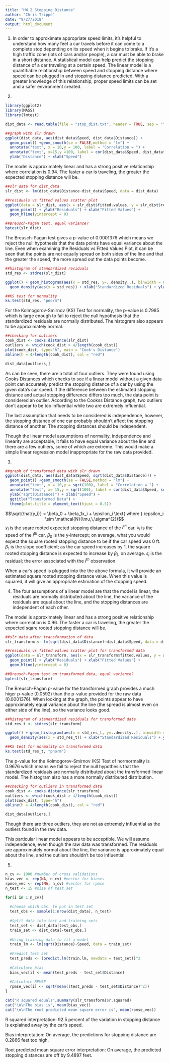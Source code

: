 ```yaml
---
title: "HW 2 Stopping Distance"
author: "Chris Trippe"
date: "9/27/2018"
output: html_document
---
```

1. In order to approximate appropriate speed limits, it's helpful to understand how many feet a car travels before it can come to a complete stop depending on its speed when it begins to brake. If it's a high traffic zone (lots of cars and/or people), a car must be able to brake in a short distance. A statistical model can help predict the stopping distance of a car traveling at a certain speed. The linear model is a quantifiable relationship between speed and stopping distance where speed can be plugged in and stopping distance predicted. With a greater knowledge of this relationship, proper speed limits can be set and a safer environment created.

2.
```r
library(ggplot2)
library(MASS)
library(lmtest)

dist_data <- read.table(file = "stop_dist.txt", header = TRUE, sep = "")

##graph with slr drawn
ggplot(dist_data, aes(dist_data$Speed, dist_data$Distance)) + 
  geom_point() +geom_smooth(se = FALSE,method = "lm") + 
  annotate("text", x = 10,y = 100, label = "Correlation = ") + 
  annotate("text", x=15,y =100, label = cor(dist_data$Speed, dist_data$Distance), parse = TRUE ) +
  ylab("Distance") + xlab("Speed")
```

The model is approximately linear and has a strong positive relationship where correlation is 0.94. The faster a car is traveling, the greater the expected stopping distance will be.

```r
##slr data for dist_data
slr_dist <- lm(dist_data$Distance~dist_data$Speed, data = dist_data)

##residuals vs fitted values scatter plot
ggplot(data = slr_dist, aes(x = slr_dist$fitted.values, y = slr_dist$residuals)) +
  geom_point() + ylab("Residuals") + xlab("Fitted Values") +
  geom_hline(yintercept = 0)
```


```r
##Breusch-Pagan test, equal variance?
bptest(slr_dist)
```

The Breusch-Pagan test gives a p-value of 0.0001376 which means we reject the null hypothesis that the data points have equal variance about the line. Even when examining the Residuals vs Fitted Values Plot, it can be seen that the points are not equally spread on both sides of the line and that the greater the speed, the more spread out the data points become. 

```r
##histogram of standardized residuals
std_res <- stdres(slr_dist)

ggplot() + geom_histogram(aes(x = std_res, y=..density..), binwidth = 0.25) +
  geom_density(aes(x = std_res)) + xlab("Standardized Residuals") + ylab("Frequency")
```
```r
##KS test for normality
ks.test(std_res, "pnorm")
```

For the Kolmogorov-Smirnov (KS) Test for normality, the p-value is 0.7985 which is large enough to fail to reject the null hypothesis that the standardized residuals are normally distributed. The histogram also appears to be approximately normal.

```r
##checking for outliers
cook_dist <- cooks.distance(slr_dist)
outliers <- which(cook_dist > 4/length(cook_dist))
plot(cook_dist, type="h", main = "Cook's Distance")
abline(h = 4/length(cook_dist), col = "red")
```
```r
dist_data[outliers,]
```


As can be seen, there are a total of four outliers. They were found using Cooks Distances which checks to see if a linear model without a given data point can accurately predict the stopping distance of a car by using the given data's car speed. If the difference between the estimated stopping distance and actual stopping difference differs too much, the data point is considered an outlier. According to the Cookss Distance graph, two outliers don't appear to be too influential while two are extremely influential. 

The last assumption that needs to be considered is independence, however, the stopping distance of one car probably shouldn't affect the stopping distance of another. The stopping distances should be independent.

Though the linear model assumptions of normality, independence and linearity are acceptable, it fails to have equal variance about the line and there are a few outliers, some of which are extreme. This would make a simple linear regression model inappropriate for the raw data provided.

3.
```r
##graph of transformed data with slr drawn
ggplot(dist_data, aes(dist_data$Speed, sqrt(dist_data$Distance))) + 
  geom_point() +geom_smooth(se = FALSE,method = "lm") + 
  annotate("text", x = 10,y = sqrt(100), label = "Correlation = ") + 
  annotate("text", x= 15,y = sqrt(100), label = cor(dist_data$Speed, sqrt(dist_data$Distance)), parse = TRUE ) +
  ylab("sqrt(Distance)") + xlab("Speed") + 
  ggtitle("Transformed Data") +
  theme(plot.title = element_text(hjust = 0.5))
```

$$\sqrt{\hat{y_i}} = \beta_0 + \beta_1x_i + \epsilon_i \text{ where } \epsilon_i \sim \mathcal{N}(\mu,\,\sigma^{2})$$
$y_i$ is the sqare rooted expected stopping distance of the $i^{th}$ car.
$x_i$ is the speed of the $i^{th}$ car.
$\beta_0$ is the y-intercept; on average, what you would expect the square rooted stopping distance to be if the car speed was 0 ft.
$\beta_1$ is the slope coefficient; as the car speed increases by 1, the square rooted stopping distance is expected to increase by $\beta_1$, on average.
$\epsilon_i$ is the residual; the error associated with the $i^{th}$ observation.

When a car's speed is plugged into the the above formula, it will provide an estimated square rooted stopping distance value. When this value is squared, it will give an appropriate estimation of the stopping speed.  

4.
The four assumptions of a linear model are that the model is linear, the residuals are normally distributed about the line, the variance of the residuals are equal about the line, and the stopping distances are independent of each other. 

The model is approximately linear and has a strong positive relationship where correlation is 0.96. The faster a car is traveling, the greater the expected sqare rooted stopping distance will be.
```r
##slr data after transformation of data
slr_transform <- lm(sqrt(dist_data$Distance)~dist_data$Speed, data = dist_data)

##residuals vs fitted values scatter plot for transformed data
ggplot(data = slr_transform, aes(x = slr_transform$fitted.values, y = slr_transform$residuals)) +
  geom_point() + ylab("Residuals") + xlab("Fitted Values") +
  geom_hline(yintercept = 0)
```

```r
##Breusch-Pagan test on transformed data, equal variance?
bptest(slr_transform)
```

The Breusch-Pagan p-value for the transformed graph provides a much higer p-value (0.0592) than the p-value provided for the raw data (0.0001376). When looking at the graph, the points appear to have approximately equal variance about the line (the spread is almost even on either side of the line), so the variance looks good. 
```r
##histogram of standardized residuals for transformed data
std_res_t <- stdres(slr_transform)

ggplot() + geom_histogram(aes(x = std_res_t, y=..density..), binwidth = 0.25) +
  geom_density(aes(x = std_res_t)) + xlab("Standardized Residuals") + ylab("Frequency")
```

```r
##KS test for normality on transformed data
ks.test(std_res_t, "pnorm")
```

The p-value for the Kolmogorov-Smirnov (KS) Test of normormality is 0.9676 which means we fail to reject the null hypothesis that the standardized residuals are normally distributed about the transformed linear model. The histogram also has a more normally distributed distribution. 
```r
##checking for outliers in transformed data
cook_dist <- cooks.distance(slr_transform)
outliers <- which(cook_dist > 4/length(cook_dist))
plot(cook_dist, type="h")
abline(h = 4/length(cook_dist), col = "red")
```
```r
dist_data[outliers,]
```

Though there are three outliers, they are not as extremely influential as the outliers found in the raw data. 

This particular linear model appears to be acceptible. We will assume independence, even though the raw data was transformed. The residuals are approximately normal about the line, the variance is approximately equal about the line, and the outliers shouldn't be too influential.

5.
```r
n_cv <- 1000 #number of cross validations
bias_vec <- rep(NA, n_cv) #vector for biases
rpmse_vec <- rep(NA, n_cv) #vector for rpmse
n_test <- 15 #size of test set

for(i in 1:n_cv){
   
  #choose which obs. te put in test set
  test_obs <- sample(1:nrow(dist_data), n_test)
  
  #Split data into test and training sets
  test_set <- dist_data[test_obs,]
  train_set <- dist_data[-test_obs,]
  
  #Using training data to fit a model
  train_lm <- lm(sqrt(Distance)~Speed, data = train_set)
  
  #Predict test set
  test_preds <- (predict.lm(train.lm, newdata = test_set))^2
  
  #Calculate bias
  bias_vec[i] <- mean(test_preds - test_set$Distance)
  
  #Calculate RPMSE
  rpmse_vec[i] <- sqrt(mean((test_preds - test_set$Distance)^2))
}

```
```r
cat("R squared equals",summary(slr_transform)$r.squared)
cat("\n\nThe bias is", mean(bias_vec))
cat("\n\nThe root predicted mean square error is", mean(rpmse_vec))
```

R squared interpretation:
92.5 percent of the variation in stopping distance is explained away by the car's speed.

Bias interpretation:
On average, the predictions for stopping distance are 0.2866 feet too high.

Root predicted mean square error interpretation:
On average, the predicted stopping distances are off by 9.4897 feet.
